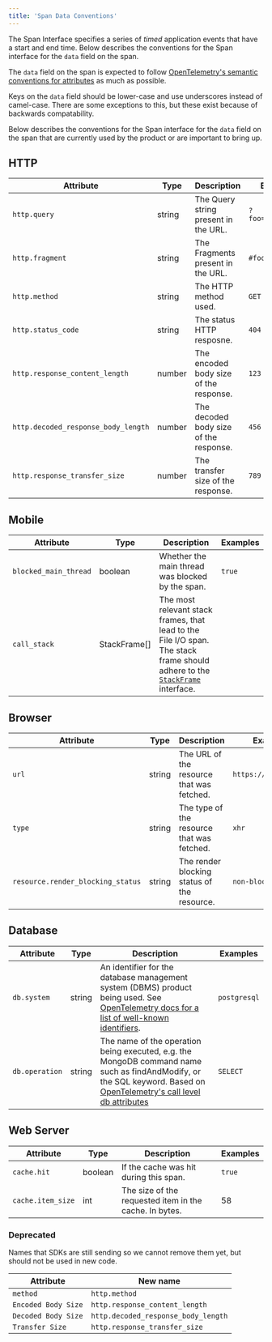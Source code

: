 ```yaml
---
title: 'Span Data Conventions'
---
```


The Span Interface specifies a series of _timed_ application events that have a start and end time. Below describes the conventions for the Span interface for the `data` field on the span.

The `data` field on the span is expected to follow [OpenTelemetry's semantic conventions for attributes](https://github.com/open-telemetry/opentelemetry-specification/blob/24de67b3827a4e3ab2515cd8ab62d5bcf837c586/specification/trace/semantic_conventions/README.md) as much as possible.

Keys on the `data` field should be lower-case and use underscores instead of camel-case. There are some exceptions to this, but these exist because of backwards compatability.

Below describes the conventions for the Span interface for the `data` field on the span that are currently used by the product or are important to bring up.

## HTTP

| Attribute                           | Type   | Description                            | Examples           |
| ----------------------------------- | ------ | -------------------------------------- | ------------------ |
| `http.query`                        | string | The Query string present in the URL.   | `?foo=bar&bar=baz` |
| `http.fragment`                     | string | The Fragments present in the URL.      | `#foo=bar`         |
| `http.method`                       | string | The HTTP method used.                  | `GET`              |
| `http.status_code`                  | string | The status HTTP resposne.              | `404`              |
| `http.response_content_length`      | number | The encoded body size of the response. | `123`              |
| `http.decoded_response_body_length` | number | The decoded body size of the response. | `456`              |
| `http.response_transfer_size`       | number | The transfer size of the response.     | `789`              |

## Mobile

| Attribute             | Type         | Description                                                                                                                                                                                                | Examples |
| --------------------- | ------------ | ---------------------------------------------------------------------------------------------------------------------------------------------------------------------------------------------------------- | -------- |
| `blocked_main_thread` | boolean      | Whether the main thread was blocked by the span.                                                                                                                                                           | `true`   |
| `call_stack`          | StackFrame[] | The most relevant stack frames, that lead to the File I/O span. The stack frame should adhere to the [`StackFrame`](https://develop.sentry.dev/sdk/event-payloads/stacktrace/#frame-attributes) interface. |          |

## Browser

| Attribute                         | Type   | Description                                 | Examples              |
| --------------------------------- | ------ | ------------------------------------------- | --------------------- |
| `url`                             | string | The URL of the resource that was fetched.   | `https://example.com` |
| `type`                            | string | The type of the resource that was fetched.  | `xhr`                 |
| `resource.render_blocking_status` | string | The render blocking status of the resource. | `non-blocking`        |

## Database

| Attribute      | Type   | Description                                                                                                                                                                                                                                                                                                                | Examples     |
| -------------- | ------ | -------------------------------------------------------------------------------------------------------------------------------------------------------------------------------------------------------------------------------------------------------------------------------------------------------------------------- | ------------ |
| `db.system`    | string | An identifier for the database management system (DBMS) product being used. See [OpenTelemetry docs for a list of well-known identifiers](https://github.com/open-telemetry/opentelemetry-specification/blob/main/specification/trace/semantic_conventions/database.md#notes-and-well-known-identifiers-for-dbsystem).     | `postgresql` |
| `db.operation` | string | The name of the operation being executed, e.g. the MongoDB command name such as findAndModify, or the SQL keyword. Based on [OpenTelemetry's call level db attributes](https://github.com/open-telemetry/opentelemetry-specification/blob/main/specification/trace/semantic_conventions/database.md#call-level-attributes) | `SELECT`     |

## Web Server

| Attribute         | Type    | Description                                            | Examples |
| ----------------- | ------- | ------------------------------------------------------ | -------- |
| `cache.hit`       | boolean | If the cache was hit during this span.                 | `true`   |
| `cache.item_size` | int     | The size of the requested item in the cache. In bytes. | 58       |

### Deprecated

Names that SDKs are still sending so we cannot remove them yet, but should not be used in new code.

| Attribute           | New name                            |
| ------------------- | ----------------------------------- |
| `method`            | `http.method`                       |
| `Encoded Body Size` | `http.response_content_length`      |
| `Decoded Body Size` | `http.decoded_response_body_length` |
| `Transfer Size`     | `http.response_transfer_size `      |

